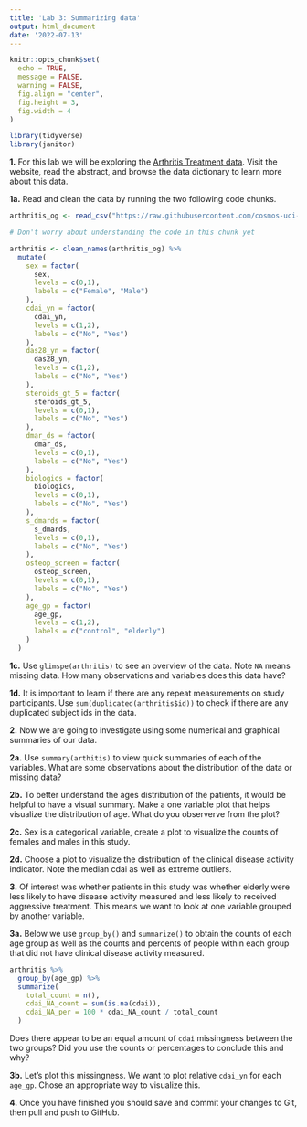 ```yaml
---
title: 'Lab 3: Summarizing data'
output: html_document
date: '2022-07-13'
---
```


```r
knitr::opts_chunk$set(
  echo = TRUE,
  message = FALSE,
  warning = FALSE,
  fig.align = "center",
  fig.height = 3,
  fig.width = 4
)
```


```r
library(tidyverse)
library(janitor)
```



**1.** For this lab we will be exploring the [Arthritis Treatment data](https://www.causeweb.org/tshs/arthritis-treatment/). Visit the website, read the abstract, and browse the data dictionary to learn more about this data.

**1a.** Read and clean the data by running the two following code chunks.

```r
arthritis_og <- read_csv("https://raw.githubusercontent.com/cosmos-uci-dshs/data/main/RheumArth_Tx_AgeComparisons.csv")
```

```r
# Don't worry about understanding the code in this chunk yet

arthritis <- clean_names(arthritis_og) %>%
  mutate(
    sex = factor(
      sex,
      levels = c(0,1),
      labels = c("Female", "Male")
    ),
    cdai_yn = factor(
      cdai_yn,
      levels = c(1,2),
      labels = c("No", "Yes")
    ),
    das28_yn = factor(
      das28_yn,
      levels = c(1,2),
      labels = c("No", "Yes")
    ),
    steroids_gt_5 = factor(
      steroids_gt_5,
      levels = c(0,1),
      labels = c("No", "Yes")
    ),
    dmar_ds = factor(
      dmar_ds,
      levels = c(0,1),
      labels = c("No", "Yes")
    ),
    biologics = factor(
      biologics,
      levels = c(0,1),
      labels = c("No", "Yes")
    ),
    s_dmards = factor(
      s_dmards,
      levels = c(0,1),
      labels = c("No", "Yes")
    ),
    osteop_screen = factor(
      osteop_screen,
      levels = c(0,1),
      labels = c("No", "Yes")
    ),
    age_gp = factor(
      age_gp,
      levels = c(1,2),
      labels = c("control", "elderly")
    )
  )
```

**1c.** Use `glimspe(arthritis)` to see an overview of the data. Note `NA` means missing data. How many observations and variables does this data have?

**1d.** It is important to learn if there are any repeat measurements on study participants. Use `sum(duplicated(arthritis$id))` to check if there are any duplicated subject ids in the data.

**2.** Now we are going to investigate using some numerical and graphical summaries of our data.  

**2a.** Use `summary(arthitis)` to view quick summaries of each of the variables. What are some observations about the distribution of the data or missing data?

**2b.**  To better understand the ages distribution of the patients, it would be helpful to have a visual summary. Make a one variable plot that helps visualize the distribution of age. What do you observerve from the plot?

**2c.**
Sex is a categorical variable, create a plot to visualize the counts of females and males in this study. 

**2d.**  Choose a plot to visualize the distribution of the clinical disease activity indicator. Note the median cdai as well as extreme outliers.

**3.** Of interest was whether patients in this study was whether elderly were less likely to have disease activity measured and less likely to received aggressive treatment. This means we want to look at one variable grouped by another variable.

**3a.** Below we use `group_by()` and `summarize()` to obtain the counts of each age group as well as the counts and percents of people within each group that did not have clinical disease activity measured.

```r
arthritis %>% 
  group_by(age_gp) %>% 
  summarize(
    total_count = n(),
    cdai_NA_count = sum(is.na(cdai)),
    cdai_NA_per = 100 * cdai_NA_count / total_count
  )
```

Does there appear to be an equal amount of `cdai` missingness between the two groups? Did you use the counts or percentages to conclude this and why?

**3b.** Let's plot this missingness. We want to plot relative `cdai_yn` for each `age_gp`. Chose an appropriate way to visualize this.  

**4.**
Once you have finished you should save and commit your changes to Git, then pull and push to GitHub.